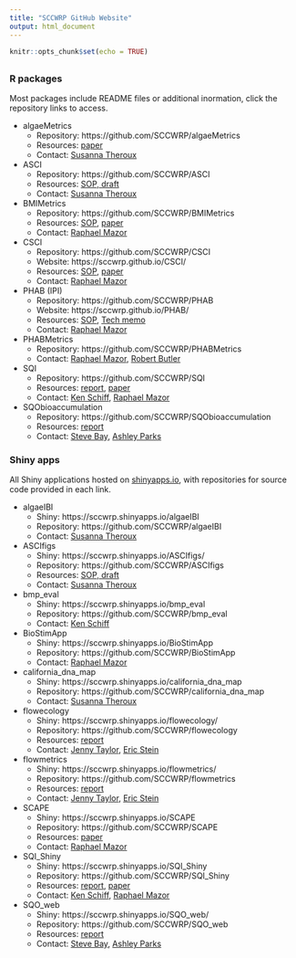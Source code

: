 ```yaml
---
title: "SCCWRP GitHub Website"
output: html_document
---
```


```r
knitr::opts_chunk$set(echo = TRUE)
```

## {.tabset}

### R packages

Most packages include README files or additional inormation, click the repository links to access.

* algaeMetrics
     * Repository: https://github.com/SCCWRP/algaeMetrics
     * Resources: [paper](http://ftp.sccwrp.org/pub/download/DOCUMENTS/JournalArticles/776_StreamIndicesBioticIntegrity_Abstract.pdf)
     * Contact: [Susanna Theroux](susannat@sccwrp.org)

* ASCI
     * Repository: https://github.com/SCCWRP/ASCI
     * Resources: [SOP, draft](https://github.com/SCCWRP/ASCIsop)
     * Contact: [Susanna Theroux](mailto:susannat@sccwrp.org)

* BMIMetrics
     * Repository: https://github.com/SCCWRP/BMIMetrics
     * Resources: [SOP](https://www.waterboards.ca.gov/water_issues/programs/swamp/bioassessment/docs/CSCI_Instructions_08_01_18.pdf), [paper](http://ftp.sccwrp.org/pub/download/DOCUMENTS/JournalArticles/889_MazorBioasssmentComplexHabitats_CSCI.pdf)
     * Contact: [Raphael Mazor](mailto:raphaelm@sccwrp.orb)
     
* CSCI
     * Repository: https://github.com/SCCWRP/CSCI
     * Website: https://sccwrp.github.io/CSCI/
     * Resources: [SOP](https://www.waterboards.ca.gov/water_issues/programs/swamp/bioassessment/docs/CSCI_Instructions_08_01_18.pdf), [paper](http://ftp.sccwrp.org/pub/download/DOCUMENTS/JournalArticles/889_MazorBioasssmentComplexHabitats_CSCI.pdf)
     * Contact: [Raphael Mazor](mailto:raphaelm@sccwrp.orb)
          
* PHAB (IPI)
     * Repository: https://github.com/SCCWRP/PHAB
     * Website: https://sccwrp.github.io/PHAB/
     * Resources: [SOP](https://www.waterboards.ca.gov/water_issues/programs/swamp/bioassessment/docs/phab_sop.pdf), [Tech memo](https://www.waterboards.ca.gov/water_issues/programs/swamp/bioassessment/docs/physical_habitat_index_technical_memo.pdf) 
     * Contact: [Raphael Mazor](mailto:raphaelm@sccwrp.org)
     
* PHABMetrics 
     * Repository: https://github.com/SCCWRP/PHABMetrics
     * Contact: [Raphael Mazor](mailto:raphaelm@sccwrp.org), [Robert Butler](robertb@sccwrp.org)
     
* SQI
     * Repository: https://github.com/SCCWRP/SQI
     * Resources: [report](http://ftp.sccwrp.org/pub/download/DOCUMENTS/TechnicalReports/1080_StreamQualityIndex.pdf), [paper](http://ftp.sccwrp.org/pub/download/DOCUMENTS/TechnicalReports/1080_StreamQualityIndex.pdf)
     * Contact: [Ken Schiff](mailto:kens@sccwrp.org), [Raphael Mazor](mailto:raphaelm@sccwrp.org)
     
* SQObioaccumulation
     * Repository: https://github.com/SCCWRP/SQObioaccumulation
     * Resources: [report](http://ftp.sccwrp.org/pub/download/DOCUMENTS/TechnicalReports/1000_SQOHumanHealthFramework.pdf)
     * Contact: [Steve Bay](mailto:steveb@sccwrp.org), [Ashley Parks](mailto:ashleyp@sccwrp.org)
     
### Shiny apps

All Shiny applications hosted on [shinyapps.io](https://www.shinyapps.io/), with repositories for source code provided in each link.

* algaeIBI
     * Shiny: https://sccwrp.shinyapps.io/algaeIBI
     * Repository: https://github.com/SCCWRP/algaeIBI
     * Contact: [Susanna Theroux](mailto:susannat@sccwrp.org)

* ASCIfigs
     * Shiny: https://sccwrp.shinyapps.io/ASCIfigs/
     * Repository: https://github.com/SCCWRP/ASCIfigs
     * Resources: [SOP, draft](https://github.com/SCCWRP/ASCIsop)
     * Contact: [Susanna Theroux](mailto:susannat@sccwrp.org)

* bmp_eval
     * Shiny: https://sccwrp.shinyapps.io/bmp_eval
     * Repository: https://github.com/SCCWRP/bmp_eval
     * Contact: [Ken Schiff](mailto:kens@sccwrp.org)

* BioStimApp
     * Shiny: https://sccwrp.shinyapps.io/BioStimApp
     * Repository: https://github.com/SCCWRP/BioStimApp     
     * Contact: [Raphael Mazor](mailto:raphaelm@sccwrp.org)
     
* california_dna_map
     * Shiny: https://sccwrp.shinyapps.io/california_dna_map
     * Repository: https://github.com/SCCWRP/california_dna_map
     * Contact: [Susanna Theroux](mailto:susannat@sccwrp.org)
     
* flowecology
     * Shiny: https://sccwrp.shinyapps.io/flowecology/
     * Repository: https://github.com/SCCWRP/flowecology
     * Resources: [report](http://ftp.sccwrp.org/pub/download/DOCUMENTS/TechnicalReports/1084_ClimateChangeVulnerability.pdf)
     * Contact: [Jenny Taylor](mailto:jennyt@sccrwp.org), [Eric Stein](mailto:erics@sccwrp.org)

* flowmetrics
     * Shiny: https://sccwrp.shinyapps.io/flowmetrics/
     * Repository: https://github.com/SCCWRP/flowmetrics
     * Resources: [report](http://ftp.sccwrp.org/pub/download/DOCUMENTS/TechnicalReports/1084_ClimateChangeVulnerability.pdf)
     * Contact: [Jenny Taylor](mailto:jennyt@sccrwp.org), [Eric Stein](mailto:erics@sccwrp.org)

* SCAPE 
     * Shiny: https://sccwrp.shinyapps.io/SCAPE
     * Repository: https://github.com/SCCWRP/SCAPE
     * Resources: [paper](http://ftp.sccwrp.org/pub/download/DOCUMENTS/JournalArticles/1090_StreamBiologicalIntegrity.pdf)
     * Contact: [Raphael Mazor](mailto:raphaelm@sccwrp.org)
     
* SQI_Shiny
     * Shiny: https://sccwrp.shinyapps.io/SQI_Shiny
     * Repository: https://github.com/SCCWRP/SQI_Shiny
     * Resources: [report](http://ftp.sccwrp.org/pub/download/DOCUMENTS/TechnicalReports/1080_StreamQualityIndex.pdf), [paper](http://ftp.sccwrp.org/pub/download/DOCUMENTS/TechnicalReports/1080_StreamQualityIndex.pdf)
     * Contact: [Ken Schiff](mailto:kens@sccwrp.org), [Raphael Mazor](mailto:raphaelm@sccwrp.org)
     
* SQO_web
     * Shiny: https://sccwrp.shinyapps.io/SQO_web/
     * Repository: https://github.com/SCCWRP/SQO_web
     * Resources: [report](http://ftp.sccwrp.org/pub/download/DOCUMENTS/TechnicalReports/1000_SQOHumanHealthFramework.pdf)
     * Contact: [Steve Bay](mailto:steveb@sccwrp.org), [Ashley Parks](ashleyp@sccwrp.org)
     